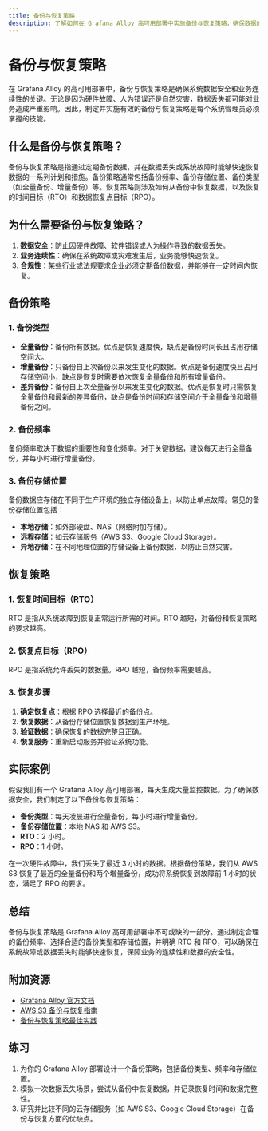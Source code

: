 ```yaml
---
title: 备份与恢复策略
description: 了解如何在 Grafana Alloy 高可用部署中实施备份与恢复策略，确保数据的安全性和系统的可靠性。
---
```


# 备份与恢复策略

在 Grafana Alloy 的高可用部署中，备份与恢复策略是确保系统数据安全和业务连续性的关键。无论是因为硬件故障、人为错误还是自然灾害，数据丢失都可能对业务造成严重影响。因此，制定并实施有效的备份与恢复策略是每个系统管理员必须掌握的技能。

## 什么是备份与恢复策略？

备份与恢复策略是指通过定期备份数据，并在数据丢失或系统故障时能够快速恢复数据的一系列计划和措施。备份策略通常包括备份频率、备份存储位置、备份类型（如全量备份、增量备份）等。恢复策略则涉及如何从备份中恢复数据，以及恢复的时间目标（RTO）和数据恢复点目标（RPO）。

## 为什么需要备份与恢复策略？

1. **数据安全**：防止因硬件故障、软件错误或人为操作导致的数据丢失。
2. **业务连续性**：确保在系统故障或灾难发生后，业务能够快速恢复。
3. **合规性**：某些行业或法规要求企业必须定期备份数据，并能够在一定时间内恢复。

## 备份策略

### 1. 备份类型

- **全量备份**：备份所有数据。优点是恢复速度快，缺点是备份时间长且占用存储空间大。
- **增量备份**：只备份自上次备份以来发生变化的数据。优点是备份速度快且占用存储空间小，缺点是恢复时需要依次恢复全量备份和所有增量备份。
- **差异备份**：备份自上次全量备份以来发生变化的数据。优点是恢复时只需恢复全量备份和最新的差异备份，缺点是备份时间和存储空间介于全量备份和增量备份之间。

### 2. 备份频率

备份频率取决于数据的重要性和变化频率。对于关键数据，建议每天进行全量备份，并每小时进行增量备份。

### 3. 备份存储位置

备份数据应存储在不同于生产环境的独立存储设备上，以防止单点故障。常见的备份存储位置包括：

- **本地存储**：如外部硬盘、NAS（网络附加存储）。
- **远程存储**：如云存储服务（AWS S3、Google Cloud Storage）。
- **异地存储**：在不同地理位置的存储设备上备份数据，以防止自然灾害。

## 恢复策略

### 1. 恢复时间目标（RTO）

RTO 是指从系统故障到恢复正常运行所需的时间。RTO 越短，对备份和恢复策略的要求越高。

### 2. 恢复点目标（RPO）

RPO 是指系统允许丢失的数据量。RPO 越短，备份频率需要越高。

### 3. 恢复步骤

1. **确定恢复点**：根据 RPO 选择最近的备份点。
2. **恢复数据**：从备份存储位置恢复数据到生产环境。
3. **验证数据**：确保恢复的数据完整且正确。
4. **恢复服务**：重新启动服务并验证系统功能。

## 实际案例

假设我们有一个 Grafana Alloy 高可用部署，每天生成大量监控数据。为了确保数据安全，我们制定了以下备份与恢复策略：

- **备份类型**：每天凌晨进行全量备份，每小时进行增量备份。
- **备份存储位置**：本地 NAS 和 AWS S3。
- **RTO**：2 小时。
- **RPO**：1 小时。

在一次硬件故障中，我们丢失了最近 3 小时的数据。根据备份策略，我们从 AWS S3 恢复了最近的全量备份和两个增量备份，成功将系统恢复到故障前 1 小时的状态，满足了 RPO 的要求。

## 总结

备份与恢复策略是 Grafana Alloy 高可用部署中不可或缺的一部分。通过制定合理的备份频率、选择合适的备份类型和存储位置，并明确 RTO 和 RPO，可以确保在系统故障或数据丢失时能够快速恢复，保障业务的连续性和数据的安全性。

## 附加资源

- [Grafana Alloy 官方文档](https://grafana.com/docs/alloy/latest/)
- [AWS S3 备份与恢复指南](https://aws.amazon.com/s3/)
- [备份与恢复策略最佳实践](https://www.backupbestpractices.com/)

## 练习

1. 为你的 Grafana Alloy 部署设计一个备份策略，包括备份类型、频率和存储位置。
2. 模拟一次数据丢失场景，尝试从备份中恢复数据，并记录恢复时间和数据完整性。
3. 研究并比较不同的云存储服务（如 AWS S3、Google Cloud Storage）在备份与恢复方面的优缺点。
